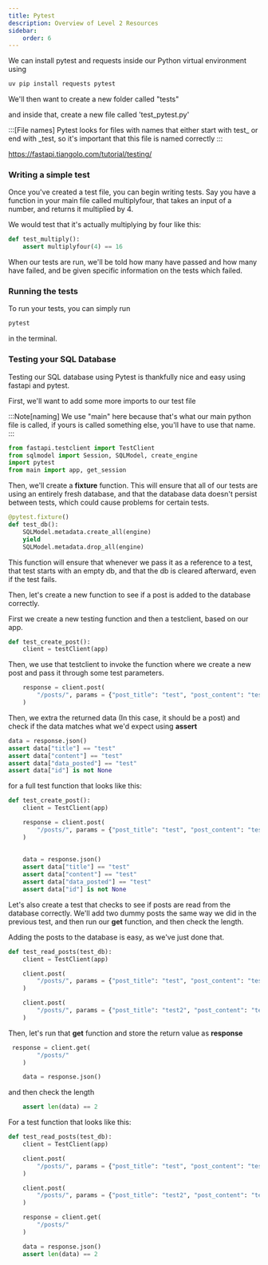 ```yaml
---
title: Pytest
description: Overview of Level 2 Resources
sidebar:
    order: 6
---
```


We can install pytest and requests inside our Python virtual environment using

```python
uv pip install requests pytest
```

We'll then want to create a new folder called "tests"

and inside that, create a new file called 'test_pytest.py'

:::[File names]
Pytest looks for files with names that either start with test_ or end with _test, so it's important that this file is named correctly
:::

https://fastapi.tiangolo.com/tutorial/testing/


### Writing a simple test

Once you've created a test file, you can begin writing tests. Say you have a function in your main file called multiplyfour, that takes an input of a number, and returns it multiplied by 4.

We would test that it's actually multiplying by four like this:

```python
def test_multiply():
    assert multiplyfour(4) == 16
```

When our tests are run, we'll be told how many have passed and how many have failed, and be given specific information on the tests which failed.

### Running the tests

To run your tests, you can simply run 

```sh
pytest
```

in the terminal.


### Testing your SQL Database

Testing our SQL database using Pytest is thankfully nice and easy using fastapi and pytest.

First, we'll want to add some more imports to our test file

:::Note[naming]
We use "main" here because that's what our main python file is called, if yours is called something else, you'll have to use that name.
:::


```python
from fastapi.testclient import TestClient
from sqlmodel import Session, SQLModel, create_engine
import pytest
from main import app, get_session 

```

Then, we'll create a **fixture** function. This will ensure that all of our tests are using an entirely fresh database, and that the database data doesn't persist between tests, which could cause problems for certain tests.

```python
@pytest.fixture()
def test_db():
    SQLModel.metadata.create_all(engine)
    yield
    SQLModel.metadata.drop_all(engine)
```

This function will ensure that whenever we pass it as a reference to a test, that test starts with an empty db, and that the db is cleared afterward, even if the test fails.

Then, let's create a new function to see if a post is added to the database correctly.

First we create a new testing function and then a testclient, based on our app.

```python
def test_create_post():
    client = testClient(app)

```

Then, we use that testclient to invoke the function where we create a new post and pass it through some test parameters.

```python
    response = client.post(
        "/posts/", params = {"post_title": "test", "post_content": "test", "post_date": "test"}
    )
```

Then, we extra the returned data (In this case, it should be a post) and check if the data matches what we'd expect using **assert**


```python
data = response.json()
assert data["title"] == "test"
assert data["content"] == "test"
assert data["data_posted"] == "test"
assert data["id"] is not None
```


for a full test function that looks like this:

```python
def test_create_post():
    client = TestClient(app)

    response = client.post(
        "/posts/", params = {"post_title": "test", "post_content": "test", "post_date": "test"}
    )
    
    
    data = response.json()
    assert data["title"] == "test"
    assert data["content"] == "test"
    assert data["data_posted"] == "test"
    assert data["id"] is not None
```

Let's also create a test that checks to see if posts are read from the database correctly. We'll add two dummy posts the same way we did in the previous test, and then run our **get** function, and then check the length.

Adding the posts to the database is easy, as we've just done that.

```python
def test_read_posts(test_db):
    client = TestClient(app)

    client.post(
        "/posts/", params = {"post_title": "test", "post_content": "test", "post_date": "test"}
    )

    client.post(
        "/posts/", params = {"post_title": "test2", "post_content": "test2", "post_date": "test2"}
    )
```

Then, let's run that **get** function and store the return value as **response**

```python
 response = client.get(
        "/posts/"
    )

    data = response.json()
```

and then check the length

```python
    assert len(data) == 2
```

For a test function that looks like this:

```python
def test_read_posts(test_db):
    client = TestClient(app)

    client.post(
        "/posts/", params = {"post_title": "test", "post_content": "test", "post_date": "test"}
    )

    client.post(
        "/posts/", params = {"post_title": "test2", "post_content": "test2", "post_date": "test2"}
    )

    response = client.get(
        "/posts/"
    )

    data = response.json()
    assert len(data) == 2
```
